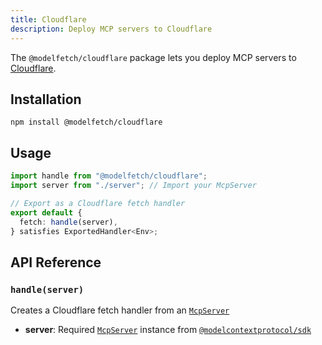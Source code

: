 ```yaml
---
title: Cloudflare
description: Deploy MCP servers to Cloudflare
---
```


The `@modelfetch/cloudflare` package lets you deploy MCP servers to [Cloudflare](https://cloudflare.com).

## Installation

```npm title="Terminal"
npm install @modelfetch/cloudflare
```

## Usage

```typescript title="src/index.ts"
import handle from "@modelfetch/cloudflare";
import server from "./server"; // Import your McpServer

// Export as a Cloudflare fetch handler
export default {
  fetch: handle(server),
} satisfies ExportedHandler<Env>;
```

## API Reference

### `handle(server)`

Creates a Cloudflare fetch handler from an [`McpServer`](https://github.com/modelcontextprotocol/typescript-sdk?tab=readme-ov-file#server)

- **server**: Required [`McpServer`](https://github.com/modelcontextprotocol/typescript-sdk?tab=readme-ov-file#server) instance from [`@modelcontextprotocol/sdk`](https://github.com/modelcontextprotocol/typescript-sdk)
